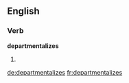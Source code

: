 
==English==

===Verb===
'''departmentalizes'''

# {{third-person singular of|[[departmentalize]]}}

[[de:departmentalizes]]
[[fr:departmentalizes]]